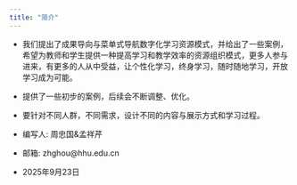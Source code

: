 ```yaml
---
title: "简介"
---
```


-   我们提出了成果导向与菜单式导航数字化学习资源模式，并给出了一些案例，希望为教师和学生提供一种提高学习和教学效率的资源组织模式，更多人参与进来，有更多的人从中受益，让个性化学习，终身学习，随时随地学习，开放学习成为可能。

-   提供了一些初步的案例，后续会不断调整、优化。

-   要针对不同人群，不同需求，设计不同的内容与展示方式和学习过程。

-   编写人: 周忠国&孟祥芹

-   邮箱: zhghou\@hhu.edu.cn

-   2025年9月23日
